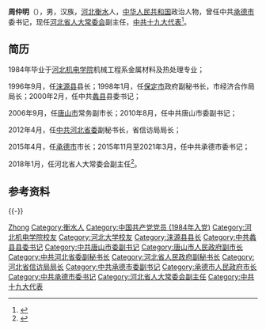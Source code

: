 '''周仲明'''（{{bd|1963年|11月||catIdx=Zhou周}}），男，汉族，[[河北省|河北]][[衡水市|衡水]]人，[[中华人民共和国|中华人民共和国]]政治人物，曾任中共[[承德市|承德市]]委书记，现任[[河北省人民代表大会常务委员会|河北省人大常委会]]副主任，[[中国共产党第十九次全国代表大会代表名单|中共十九大代表]]<ref>{{Cite web|title=周仲明|url=http://www.hbrd.gov.cn/rdgl/cwhzcry/zzm/index.shtml|accessdate=2020-07-03|work=河北省人民代表大会常务委员会|archive-url=https://web.archive.org/web/20200703172428/http://www.hbrd.gov.cn/rdgl/cwhzcry/zzm/index.shtml|archive-date=2020-07-03|dead-url=no}}</ref>。

== 简历 ==
1984年毕业于[[河北机电学院|河北机电学院]]机械工程系金属材料及热处理专业；

1996年9月，任[[涞源县|涞源县]]县长；1998年1月，任[[保定市|保定市]]政府副秘书长，市经济合作局局长；2000年2月，任中共[[蠡县|蠡县]]县委书记；

2006年9月，任[[唐山市|唐山市]]常务副市长；2010年8月，任中共唐山市委副书记；

2012年4月，任[[中国共产党河北省委员会|中共河北省委]]副秘书长，省信访局局长；

2015年4月，任[[承德市|承德市]]市长；2015年11月至2021年3月，任中共承德市委书记；

2018年1月，任河北省人大常委会副主任<ref>{{Cite web|title=董晓宇任承德市委书记 周仲明不再兼任(简历)|url=http://district.ce.cn/newarea/sddy/202104/06/t20210406_36443679_1.shtml|accessdate=2021-04-06|publisher=中国经济网}}</ref>。

== 参考资料 ==
{{reflist}}

{{-}}
{{start box}}
{{s-ppo|cpc}}
{{s-before|[[郑雪碧|郑雪碧]]}}
{{s-title|[[中国共产党承德市委员会|中国共产党承德市委员会]]书记|2015年10月－2021年3月}}
{{s-after|[[董晓宇|董晓宇]]}}
{{s-gov|prc}}
{{s-before|[[赵风楼|赵风楼]]}}
{{s-title|[[承德市人民政府|承德市人民政府]]市长|2015年4月－2015年11月}}
{{s-after|[[常丽虹|常丽虹]]}}
{{end box}}
{{中国人物小作品}}
{{河北省领导人}}
{{承德市市长}}

{{Authority control}}
{{DEFAULTSORT:Zhou周}}
[[Category:周姓|Zhong]]
[[Category:衡水人|Category:衡水人]]
[[Category:中国共产党党员_(1984年入党)|Category:中国共产党党员 (1984年入党)]]
[[Category:河北机电学院校友|Category:河北机电学院校友]]
[[Category:河北大学校友|Category:河北大学校友]]
[[Category:涞源县县长|Category:涞源县县长]]
[[Category:中共蠡县县委书记|Category:中共蠡县县委书记]]
[[Category:中共唐山市委副书记|Category:中共唐山市委副书记]]
[[Category:唐山市人民政府副市长|Category:唐山市人民政府副市长]]
[[Category:中共河北省委副秘书长|Category:中共河北省委副秘书长]]
[[Category:河北省人民政府副秘书长|Category:河北省人民政府副秘书长]]
[[Category:河北省信访局局长|Category:河北省信访局局长]]
[[Category:中共承德市委副书记|Category:中共承德市委副书记]]
[[Category:承德市人民政府市长|Category:承德市人民政府市长]]
[[Category:中共承德市委书记|Category:中共承德市委书记]]
[[Category:河北省人大常委会副主任|Category:河北省人大常委会副主任]]
[[Category:中共十九大代表|Category:中共十九大代表]]